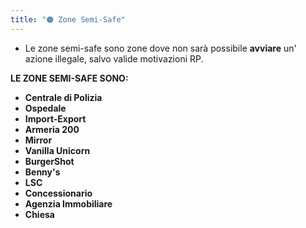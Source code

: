 ```yaml
---
title: "🟠 Zone Semi-Safe"
---
```


- Le zone semi-safe sono zone dove non sarà possibile **avviare** un' azione illegale, salvo valide motivazioni RP.

**LE ZONE SEMI-SAFE SONO:**

- **Centrale di Polizia**
- **Ospedale**
- **Import-Export**
- **Armeria 200**
- **Mirror**
- **Vanilla Unicorn**
- **BurgerShot**
- **Benny's**
- **LSC**
- **Concessionario**
- **Agenzia Immobiliare**
- **Chiesa**
